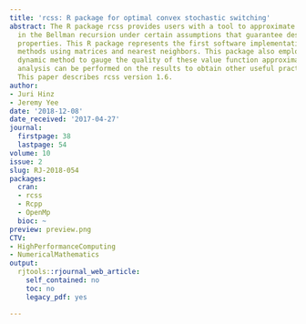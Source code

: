 ```yaml
---
title: 'rcss: R package for optimal convex stochastic switching'
abstract: The R package rcss provides users with a tool to approximate the value functions
  in the Bellman recursion under certain assumptions that guarantee desirable convergence
  properties. This R package represents the first software implementation of these
  methods using matrices and nearest neighbors. This package also employs a pathwise
  dynamic method to gauge the quality of these value function approximations. Statistical
  analysis can be performed on the results to obtain other useful practical insights.
  This paper describes rcss version 1.6.
author:
- Juri Hinz
- Jeremy Yee
date: '2018-12-08'
date_received: '2017-04-27'
journal:
  firstpage: 38
  lastpage: 54
volume: 10
issue: 2
slug: RJ-2018-054
packages:
  cran:
  - rcss
  - Rcpp
  - OpenMp
  bioc: ~
preview: preview.png
CTV:
- HighPerformanceComputing
- NumericalMathematics
output:
  rjtools::rjournal_web_article:
    self_contained: no
    toc: no
    legacy_pdf: yes

---
```

